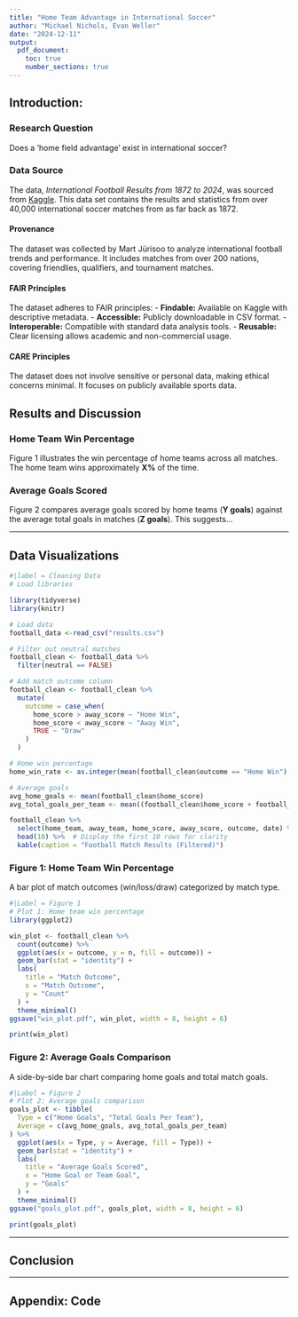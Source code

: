 ```yaml
---
title: "Home Team Advantage in International Soccer"
author: "Michael Nichols, Evan Weller"
date: "2024-12-11"
output: 
  pdf_document:
    toc: true
    number_sections: true
---
```


## Introduction:

### Research Question

Does a 'home field advantage' exist in international soccer?

### Data Source

The data, *International Football Results from 1872 to 2024*, was sourced from [Kaggle](https://www.kaggle.co/datasets/martj42/international-football-results-from-1872-2017). This data set contains the results and statistics from over 40,000 international soccer matches from as far back as 1872.

#### Provenance

The dataset was collected by Mart Jürisoo to analyze international football trends and performance. It includes matches from over 200 nations, covering friendlies, qualifiers, and tournament matches.

#### FAIR Principles

The dataset adheres to FAIR principles: - **Findable:** Available on Kaggle with descriptive metadata. - **Accessible:** Publicly downloadable in CSV format. - **Interoperable:** Compatible with standard data analysis tools. - **Reusable:** Clear licensing allows academic and non-commercial usage.

#### CARE Principles

The dataset does not involve sensitive or personal data, making ethical concerns minimal. It focuses on publicly available sports data.

## Results and Discussion

### Home Team Win Percentage

Figure 1 illustrates the win percentage of home teams across all matches. The home team wins approximately **X%** of the time.

### Average Goals Scored

Figure 2 compares average goals scored by home teams (**Y goals**) against the average total goals in matches (**Z goals**). This suggests...

------------------------------------------------------------------------

## Data Visualizations

```r
#|label = Cleaning Data
# Load libraries

library(tidyverse)
library(knitr)

# Load data
football_data <-read_csv("results.csv")

# Filter out neutral matches
football_clean <- football_data %>%
  filter(neutral == FALSE)

# Add match outcome column
football_clean <- football_clean %>%
  mutate(
    outcome = case_when(
      home_score > away_score ~ "Home Win",
      home_score < away_score ~ "Away Win",
      TRUE ~ "Draw"
    )
  )

# Home win percentage
home_win_rate <- as.integer(mean(football_clean$outcome == "Home Win") * 100)

# Average goals
avg_home_goals <- mean(football_clean$home_score)
avg_total_goals_per_team <- mean((football_clean$home_score + football_clean$away_score)/2)
```

```r
football_clean %>%
  select(home_team, away_team, home_score, away_score, outcome, date) %>%
  head(10) %>%  # Display the first 10 rows for clarity
  kable(caption = "Football Match Results (Filtered)")
```

### Figure 1: Home Team Win Percentage

A bar plot of match outcomes (win/loss/draw) categorized by match type.

```r
#|Label = Figure 1
# Plot 1: Home team win percentage
library(ggplot2)

win_plot <- football_clean %>%
  count(outcome) %>%
  ggplot(aes(x = outcome, y = n, fill = outcome)) +
  geom_bar(stat = "identity") +
  labs(
    title = "Match Outcome",
    x = "Match Outcome",
    y = "Count"
  ) +
  theme_minimal()
ggsave("win_plot.pdf", win_plot, width = 8, height = 6)
```

```r
print(win_plot)
```

### Figure 2: Average Goals Comparison

A side-by-side bar chart comparing home goals and total match goals.

```r
#|Label = Figure 2
# Plot 2: Average goals comparison
goals_plot <- tibble(
  Type = c("Home Goals", "Total Goals Per Team"),
  Average = c(avg_home_goals, avg_total_goals_per_team)
) %>%
  ggplot(aes(x = Type, y = Average, fill = Type)) +
  geom_bar(stat = "identity") +
  labs(
    title = "Average Goals Scored",
    x = "Home Goal or Team Goal",
    y = "Goals"
  ) +
  theme_minimal()
ggsave("goals_plot.pdf", goals_plot, width = 8, height = 6)
```

```r
print(goals_plot)
```

------------------------------------------------------------------------

## Conclusion

------------------------------------------------------------------------

## Appendix: Code

```r

```
